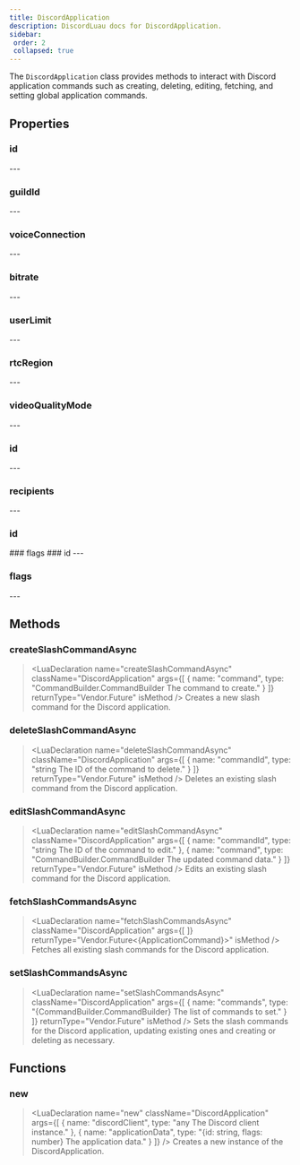 ```yaml
---
title: DiscordApplication
description: DiscordLuau docs for DiscordApplication.
sidebar:
 order: 2
 collapsed: true
---
```

[//]: # (This file was automatically compiled through the Generator luau code under this repository)
[//]: # (if you want to edit the documentation of discord-luau, please write changes)
[//]: # (to the discord-luau repository itself, we extract the comments from discord-luau and translate)
[//]: # (them into markdown files that Nextra can interpret!)

[//]: # (----- DOCUMENT IMPORTS ----- )


[//]: # (----- DOCUMENT DESCRIPTION ----- )

The `DiscordApplication` class provides methods to interact with Discord application commands such as creating, deleting, editing, fetching, and setting global application commands.

[//]: # (----- DOCUMENT PROPERTIES ----- )

## Properties

### id

<LuaProperty name="DiscordApplication.id" type="string" />
---
	
### guildId

<LuaProperty name="DiscordApplication.guildId" type="string" />
---
	
### voiceConnection

<LuaProperty name="DiscordApplication.voiceConnection" type="Network.DiscordVoiceConnection?" />
---
	
### bitrate

<LuaProperty name="DiscordApplication.bitrate" type="number" />
---
	
### userLimit

<LuaProperty name="DiscordApplication.userLimit" type="number" />
---
	
### rtcRegion

<LuaProperty name="DiscordApplication.rtcRegion" type="string" />
---
	
### videoQualityMode

<LuaProperty name="DiscordApplication.videoQualityMode" type="number" />
---
	
### id

<LuaProperty name="DiscordApplication.id" type="string" />
---
	
### recipients

<LuaProperty name="DiscordApplication.recipients" type="{ Objects.DiscordUser }" />
---
	
### id

<LuaProperty name="DiscordApplication.id" type="string The unique identifier of the Discord application." />
### flags

<LuaProperty name="DiscordApplication.flags" type="number The flags associated with the Discord application." />
### id

<LuaProperty name="DiscordApplication.id" type="string" />
---
	
### flags

<LuaProperty name="DiscordApplication.flags" type="number" />
---
	

[//]: # (----- DOCUMENT METHODS ----- )

## Methods

### createSlashCommandAsync

> <LuaDeclaration name="createSlashCommandAsync" className="DiscordApplication" args={[ { name: "command", type: "CommandBuilder.CommandBuilder The command to create." } ]} returnType="Vendor.Future<CommandResponse>" isMethod />
Creates a new slash command for the Discord application.
### deleteSlashCommandAsync

> <LuaDeclaration name="deleteSlashCommandAsync" className="DiscordApplication" args={[ { name: "commandId", type: "string The ID of the command to delete." } ]} returnType="Vendor.Future<CommandResponse>" isMethod />
Deletes an existing slash command from the Discord application.
### editSlashCommandAsync

> <LuaDeclaration name="editSlashCommandAsync" className="DiscordApplication" args={[ { name: "commandId", type: "string The ID of the command to edit." }, { name: "command", type: "CommandBuilder.CommandBuilder The updated command data." } ]} returnType="Vendor.Future<CommandResponse>" isMethod />
Edits an existing slash command for the Discord application.
### fetchSlashCommandsAsync

> <LuaDeclaration name="fetchSlashCommandsAsync" className="DiscordApplication" args={[  ]} returnType="Vendor.Future<{ApplicationCommand}>" isMethod />
Fetches all existing slash commands for the Discord application.
### setSlashCommandsAsync

> <LuaDeclaration name="setSlashCommandsAsync" className="DiscordApplication" args={[ { name: "commands", type: "{CommandBuilder.CommandBuilder} The list of commands to set." } ]} returnType="Vendor.Future<nil>" isMethod />
Sets the slash commands for the Discord application, updating existing ones and creating or deleting as necessary.

[//]: # (----- DOCUMENT FUNCTIONS ----- )

## Functions

### new

> <LuaDeclaration name="new" className="DiscordApplication" args={[ { name: "discordClient", type: "any The Discord client instance." }, { name: "applicationData", type: "{id: string, flags: number} The application data." } ]} />
Creates a new instance of the DiscordApplication.

